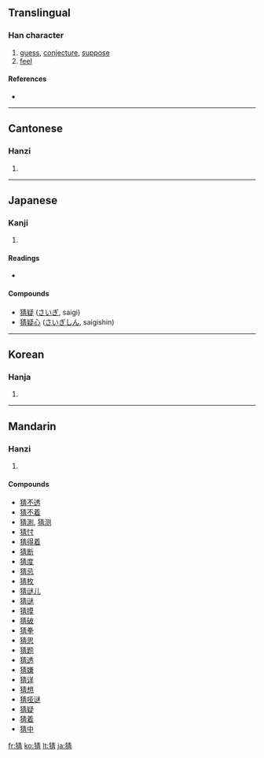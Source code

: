 ==Translingual==

===Han character===
{{Han char|rn=94|rad=犬|as=08|sn=11|four=4522<sub>7</sub>|canj=大竹手一月 (KHQMB)}}

# [[guess]], [[conjecture]], [[suppose]]
# [[feel]]

====References====
* {{Han ref|kx=0714.010|dkj=20499|dj=1125.200|hdz=21351.070|uh=731C|ud=29468|bh=B271|bd=45681}}

----

==Cantonese==

===Hanzi===
{{yue-hanzi|jyut=|y=chaai1}}

# {{defn|Cantonese}}

----

==Japanese==

===Kanji===
{{ja-kanji|grade=|rs=犬08}}

# {{defn|Japanese}}

====Readings====
* {{ja-readings|on=[[さい]] (sai)|kun=[[ねたむ]] (netamu)}}

====Compounds====
* [[猜疑]] ([[さいぎ]], saigi)
* [[猜疑心]] ([[さいぎしん]], saigishin)

----

==Korean==

===Hanja===
{{ko-hanja|hangeul=시|eumhun=|rv=si|mr=si|y=si}}

# {{defn|Korean}}

----

==Mandarin==

===Hanzi===
{{cmn-hanzi|pin=[[cāi]] ([[cai1]])|wg=ts'ai<sup>1</sup>}}

# {{defn|Mandarin}}

====Compounds====
* [[猜不透]]
* [[猜不着]]
* [[猜測]], [[猜测]]
* [[猜忖]]
* [[猜得着]]
* [[猜断]]
* [[猜度]]
* [[猜忌]]
* [[猜枚]]
* [[猜谜儿]]
* [[猜谜]]
* [[猜摸]]
* [[猜破]]
* [[猜拳]]
* [[猜思]]
* [[猜题]]
* [[猜透]]
* [[猜嫌]]
* [[猜详]]
* [[猜想]]
* [[猜哑谜]]
* [[猜疑]]
* [[猜着]]
* [[猜中]]

[[fr:猜]]
[[ko:猜]]
[[lt:猜]]
[[ja:猜]]